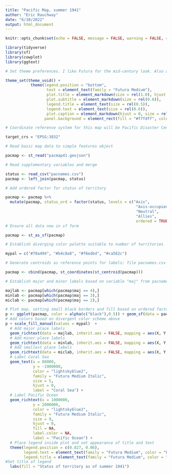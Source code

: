 ```yaml
---
title: "Pacific Map, summer 1941"
author: "Eric Rauchway"
date: "6/10/2022"
output: html_document
---
```


```r
knitr::opts_chunk$set(echo = FALSE, message = FALSE, warning = FALSE, results = "hide")

library(tidyverse)
library(sf)
library(cowplot)
library(ggtext)

# Set theme preferences. I like Futura for the mid-century look. Also adding a light blue panel background.

theme_set(theme_void() +
           theme(legend.position = "bottom",
                  text = element_text(family = "Futura Medium"),
                  plot.title = element_markdown(size = rel(1.0), hjust = 1, vjust = -10),
                  plot.subtitle = element_markdown(size = rel(0.8)),
                  legend.title = element_text(size = rel(0.5)),
                  legend.text = element_text(size = rel(0.6)),
                  plot.caption = element_markdown(hjust = 0, size = rel(0.5)),
                 panel.background = element_rect(fill = "#f7fdff", color = "#f7fdff")))

# Coordinate reference system for this map will be Pacific Disaster Center Mercator projection, as described here: https://epsg.io/3832

target_crs = "EPSG:3832"

# Read basic map data to simple features object

pacmap <- st_read("pacmap41.geojson")

# Read supplementary variables and merge

status <- read_csv("pacnames.csv")
pacmap <- left_join(pacmap, status)

# Add ordered factor for status of territory

pacmap <- pacmap %>%
  mutate(pacmap, status_ord = factor(status, levels = c("Axis",
                                                         "Axis-occupied",
                                                         "Neutral",
                                                         "Allies",
                                                         ordered = TRUE)))
# Ensure all data now in sf form

pacmap <- st_as_sf(pacmap)

# Establish diverging color palette suitable to number of twrritories

mypal = c("#70a494", "#b4c8a8", "#f6edbd", "#ca562c") 

# Generate centroids as reference points for labels; file pacnames.csv already contains x and y adjustments for labels relative to these centroids

pacmap <- cbind(pacmap, st_coordinates(st_centroid(pacmap)))

# Establish major and minor labels based on variable "maj" from pacnames.csv

majlab <- pacmap[which(pacmap$maj == 4),]
minlab <- pacmap[which(pacmap$maj == 3),]
miclab <- pacmap[which(pacmap$maj == 2),]

# Plot map, setting small black borders and fill based on ordered factor variable
p <- ggplot(pacmap, color = alpha(c("black"),0.5)) + geom_sf(data = pacmap, mapping = aes(fill = status_ord), alpha = .6, size = 0.2) 
# Add colors based on divergent color scheme above
p + scale_fill_manual(values = mypal)  +
  # Add major place labels
  geom_richtext(data = majlab, inherit.aes = FALSE, mapping = aes(X, Y, label = mylabels), family = "Futura Medium", size = 5, fill = NA, label.color = NA, nudge_x = majlab$nx, nudge_y = majlab$ny, na.rm = TRUE) +
  # Add minor place labels
  geom_richtext(data = minlab, inherit.aes = FALSE, mapping = aes(X, Y, label = mylabels), family = "Futura Medium", size = 4, fill = NA, label.color = NA, nudge_x = minlab$nx, nudge_y = minlab$ny, na.rm = TRUE) +
  # Add smallest place labels
  geom_richtext(data = miclab, inherit.aes = FALSE, mapping = aes(X, Y, label = mylabels), family = "Futura Medium", size = 3, fill = NA, label.color = NA, nudge_x = miclab$nx, nudge_y = miclab$ny, na.rm = TRUE) +
  # Label Coral Sea
  geom_text(x = 80000,
            y = -1900000,
            color = "lightskyblue2",
            family = "Futura Medium Italic",
            size = 5,
            hjust = 0,
            label = "Coral Sea") +
  # Label Pacific Ocean
  geom_richtext(x = 1000000,
            y = 2000000,
            color = "lightskyblue2",
            family = "Futura Medium Italic",
            size = 9,
            hjust = 0,
            fill = NA,
            label.color = NA,
            label = "Pacific Ocean") +
  # Place legend inside plot and set appearance of title and text
  theme(legend.position = c(0.827, 0.06),
        legend.text = element_text(family = "Futura Medium", color = "black", size = 8),
        legend.title = element_text(family = "Futura Medium", color = "black", size = 9)) +
#Set title of legend  
  labs(fill = "Status of territory as of summer 1941")
```